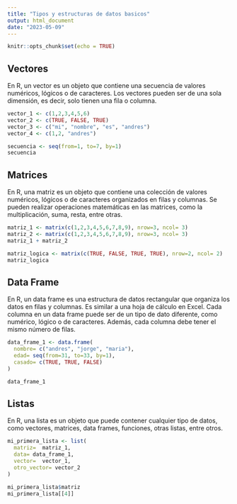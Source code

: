 ```yaml
---
title: "Tipos y estructuras de datos basicos"
output: html_document
date: "2023-05-09"
---
```


```r
knitr::opts_chunk$set(echo = TRUE)
```


## Vectores

En R, un vector es un objeto que contiene una secuencia de valores numéricos, lógicos o de caracteres. Los vectores pueden ser de una sola dimensión, es decir, solo tienen una fila o columna.

```r
vector_1 <- c(1,2,3,4,5,6)
vector_2 <- c(TRUE, FALSE, TRUE)
vector_3 <- c("mi", "nombre", "es", "andres")
vector_4 <- c(1,2, "andres")

secuencia <- seq(from=1, to=7, by=1)
secuencia
```

## Matrices
En R, una matriz es un objeto que contiene una colección de valores numéricos, lógicos o de caracteres organizados en filas y columnas. Se pueden realizar operaciones matemáticas en las matrices, como la multiplicación, suma, resta, entre otras.

```r
matriz_1 <- matrix(c(1,2,3,4,5,6,7,8,9), nrow=3, ncol= 3)
matriz_2 <- matrix(c(1,2,3,4,5,6,7,8,9), nrow=3, ncol= 3)
matriz_1 + matriz_2

matriz_logica <- matrix(c(TRUE, FALSE, TRUE, TRUE), nrow=2, ncol= 2)
matriz_logica
```

## Data Frame

En R, un data frame es una estructura de datos rectangular que organiza los datos en filas y columnas. Es similar a una hoja de cálculo en Excel. Cada columna en un data frame puede ser de un tipo de dato diferente, como numérico, lógico o de caracteres. Además, cada columna debe tener el mismo número de filas.

```r
data_frame_1 <- data.frame(
  nombre= c("andres", "jorge", "maria"),
  edad= seq(from=31, to=33, by=1), 
  casado= c(TRUE, TRUE, FALSE)
)

data_frame_1
```


## Listas

En R, una lista es un objeto que puede contener cualquier tipo de datos, como vectores, matrices, data frames, funciones, otras listas, entre otros.

```r
mi_primera_lista <- list(
  matriz=  matriz_1, 
  data= data_frame_1,
  vector=  vector_1, 
  otro_vector= vector_2
)

mi_primera_lista$matriz
mi_primera_lista[[4]]

```





